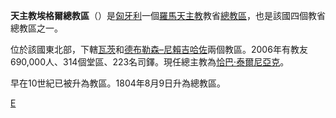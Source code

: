 {{Infobox Roman Catholic diocese
|Roman Catholic Diocese of = 天主教埃格爾總教區
|Latin name of diocese = Archidioecesis Agriensis
|image = [[File:Eger-bazilika-vzs.jpg|250px]]
|caption = 聖若望宗座聖殿
|location = [[匈牙利|匈牙利]]
|territory = 
|population = 690,000
|rite = 拉丁禮
|主保 = 
|province = 
|established = 10世紀
|cathedral = [[聖若望、聖彌額爾暨聖母無原罪聖殿總主教座堂|聖若望、聖彌額爾暨聖母無原罪聖殿總主教座堂]]
|副主教座堂 =
|leadership = 總主教
|website = http://www.eger.egyhazmegye.hu/
|教宗 = 
|metropolitan = 恰巴·泰爾尼亞克
|ordinary =  
|coadjutor bishop =
|emeritus =
}}
'''天主教埃格爾總教區'''（{{lang-la|Archidioecesis Agriensis}}）是[[匈牙利|匈牙利]]一個[[羅馬天主教|羅馬天主教]]教省[[總教區|總教區]]，也是該國四個教省總教區之一。

位於該國東北部，下轄[[天主教瓦茨教區|瓦茨]]和[[天主教德布勒森–尼賴吉哈佐教區|德布勒森–尼賴吉哈佐]]兩個教區。2006年有教友690,000人、314個堂區、223名司鐸。現任總主教為[[恰巴·泰爾尼亞克|恰巴·泰爾尼亞克]]。

早在10世紀已被升為教區。1804年8月9日升為總教區。
[[Category:匈牙利天主教教區|E]]

{{匈牙利天主教教區}}